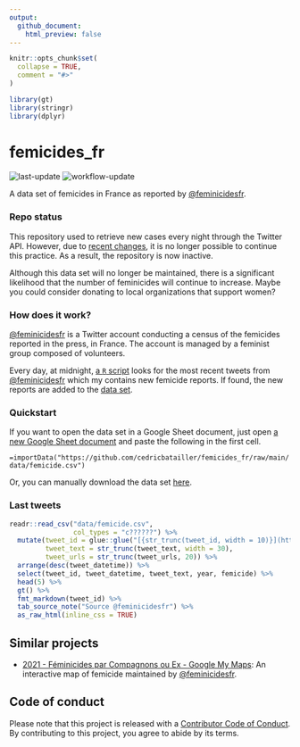 ```yaml
---
output:
  github_document:
    html_preview: false
---
```


<!-- README.md is generated from README.Rmd. Please edit that file -->

```r
knitr::opts_chunk$set(
  collapse = TRUE,
  comment = "#>"
)
```

```r
library(gt)
library(stringr)
library(dplyr)
```

# femicides_fr

<!-- badges: start -->
![last-update](https://img.shields.io/static/v1?label=last update&message=`r lubridate::today()`&color=2aac48&labelColor=252a2f)
![workflow-update](https://github.com/cedricbatailler/femicides_fr/actions/workflows/femicide-tweets.yml/badge.svg)
<!-- badges: end -->

A data set of femicides in France as reported by [\@feminicidesfr](https://twitter.com/feminicidesfr/).

### Repo status

This repository used to retrieve new cases every night through the Twitter API. 
However, due to
[recent changes](https://www.theverge.com/2023/2/2/23582615/twitter-removing-free-api-developer-apps-price-announcement),
it is no longer possible to continue this practice. As a result, the repository 
is now inactive.

Although this data set will no longer be maintained, there is a significant 
likelihood that the number of feminicides will continue to increase. Maybe you 
could consider donating to local organizations that support women?

### How does it work?

[\@feminicidesfr](https://twitter.com/feminicidesfr/) is a Twitter account
conducting a census of the femicides reported in the press, in France. The
account is managed by a feminist group composed of volunteers.

Every day, at midnight, [a `R`
script](https://github.com/cedricbatailler/femicides_fr/blob/main/R/update.R)
looks for the most recent tweets from
[\@feminicidesfr](https://twitter.com/feminicidesfr/) which my contains new
femicide reports. If found, the new reports are added to the [data
set](https://github.com/cedricbatailler/femicides_fr/blob/main/data/femicide.csv).

### Quickstart

If you want to open the data set in a Google Sheet document, just open [a new
Google Sheet document](https://sheets.new) and paste the following in the first
cell.

`=importData("https://github.com/cedricbatailler/femicides_fr/raw/main/data/femicide.csv")`

Or, you can manually download the data set
[here](https://github.com/cedricbatailler/femicides_fr/blob/main/data/femicide.csv).

### Last tweets

```r
readr::read_csv("data/femicide.csv", 
                col_types = "c??????") %>% 
  mutate(tweet_id = glue::glue("[{str_trunc(tweet_id, width = 10)}](https://twitter.com/feminicidesfr/status/{tweet_id})"),
         tweet_text = str_trunc(tweet_text, width = 30),
         tweet_urls = str_trunc(tweet_urls, 20)) %>% 
  arrange(desc(tweet_datetime)) %>%  
  select(tweet_id, tweet_datetime, tweet_text, year, femicide) %>% 
  head(5) %>% 
  gt() %>% 
  fmt_markdown(tweet_id) %>% 
  tab_source_note("Source @feminicidesfr") %>% 
  as_raw_html(inline_css = TRUE)

```

## Similar projects

-   [2021 - Féminicides par Compagnons ou Ex - Google My Maps](https://www.google.com/maps/d/viewer?mid=1AoTHJTAvWz-P1ddCKe1NhWtdsOQgcLPA): An interactive map of femicide maintained by [\@feminicidesfr](https://twitter.com/feminicidesfr/).

## Code of conduct

Please note that this project is released with a [Contributor Code of Conduct](https://contributor-covenant.org/version/2/0/CODE_OF_CONDUCT.html). By contributing to this project, you agree to abide by its terms.
